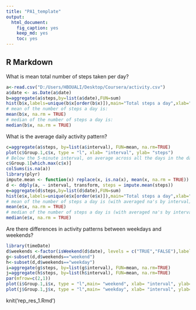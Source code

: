 ---
title: "PA1_template"
output: 
  html_document: 
    fig_caption: yes
    keep_md: yes
    toc: yes
---
## R Markdown
What is mean total number of steps taken per day?
```{r, echo=TRUE}
a<-read.csv("D:/Users/HBOUALI/Desktop/Coursera/activity.csv")
a$date <- as.Date(a$date)
b=aggregate(a$steps,by=list(a$date),FUN=sum)
hist(b$x,labels=unique(b$x[order(b$x)]),main="Total steps a day",xlab="Steps")
# mean of the number of steps a day is:
mean(b$x, na.rm = TRUE)
# median of the number of steps a day is:
median(b$x, na.rm = TRUE)
```

What is the average daily activity pattern?
```{r,echo=TRUE}
c=aggregate(a$steps, by=list(a$interval), FUN=mean, na.rm=TRUE)
plot(c$Group.1,c$x, type = "l", xlab= "interval", ylab= "steps")
# Below the 5-minute interval, on average across all the days in the dataset, contains the maximum number of steps:
c$Group.1[which.max(c$x)]
colSums(is.na(a))
library(plyr)
impute.mean <- function(x) replace(x, is.na(x), mean(x, na.rm = TRUE))
d <- ddply(a, ~ interval, transform, steps = impute.mean(steps))
e=aggregate(d$steps,by=list(d$date),FUN=sum)
hist(e$x,labels=unique(e$x[order(e$x)]),main="Total steps a day",xlab="Steps")
# mean of the number of steps a day is (with averaged na's by interval):
mean(e$x, na.rm = TRUE)
# median of the number of steps a day is (with averaged na's by interval):
median(e$x, na.rm = TRUE)
```

Are there differences in activity patterns between weekdays and weekends?
```{r,echo=TRUE}
library(timeDate)
d$weekends <-factor(isWeekend(d$date), levels = c("TRUE","FALSE"),labels = c("weekend", "weekday"))                
g<-subset(d,d$weekends=="weekend")
h<-subset(d,d$weekends=="weekday")
i=aggregate(g$steps, by=list(g$interval), FUN=mean, na.rm=TRUE)
j=aggregate(h$steps, by=list(h$interval), FUN=mean, na.rm=TRUE)
par(mfrow=c(2,1))
plot(i$Group.1,i$x, type = "l",main= "weekend", xlab= "interval", ylab= "steps")
plot(j$Group.1,j$x, type = "l",main= "weekday", xlab= "interval", ylab= "steps")
```
knit('rep_res_1.Rmd')
